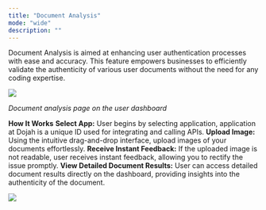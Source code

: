 ```yaml
---
title: "Document Analysis"
mode: "wide"
description: ""
---
```



Document Analysis is aimed at enhancing user authentication processes with ease and accuracy. This feature empowers businesses to efficiently validate the authenticity of various user documents without the need for any coding expertise.

![](/images/documentanalysis1.png)

_Document analysis page on the user dashboard_

**How It Works** **Select App:** User begins by selecting application, application at Dojah is a unique ID used for integrating and calling APIs. **Upload Image:** Using the intuitive drag-and-drop interface, upload images of your documents effortlessly. **Receive Instant Feedback:** If the uploaded image is not readable, user receives instant feedback, allowing you to rectify the issue promptly. **View Detailed Document Results:** User can access detailed document results directly on the dashboard, providing insights into the authenticity of the document.

![](/images/documentanalysis2.png)
